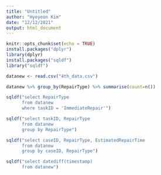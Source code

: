 ```yaml
---
title: "Untitled"
author: "Hyeyeon Kim"
date: "12/12/2021"
output: html_document
---
```


```r
knitr::opts_chunk$set(echo = TRUE)
install.packages("dplyr")
library(dplyr)
install.packages("sqldf")
library("sqldf")
```

```r
datanew <- read.csv("4th_data.csv")

datanew %>% group_by(RepairType) %>% summarise(count=n())
```

```r
sqldf("select RepairType
      from datanew
      where taskID = 'ImmediateRepair'")

sqldf("select taskID, RepairType
      from datanew
      group by RepairType")

sqldf("select caseID, RepairType, EstimatedRepairTime
      from datanew
      group by caseID, RepairType")

sqldf("select datediff(timestamp)
      from datanew")
```

